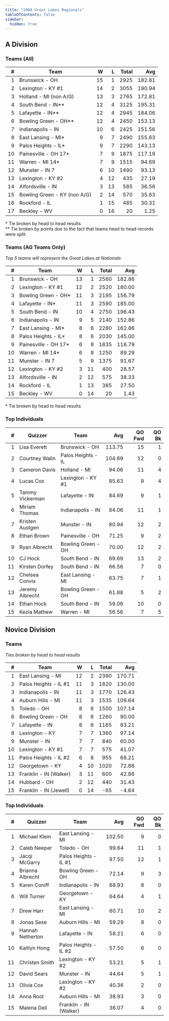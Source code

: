 ```yaml
---
title: "2008 Great Lakes Regionals"
tableOfContents: false
sidebar:
  hidden: true
---
```


## A Division

### Teams (All)

|    # | Team                         |    W |    L | Total |    Avg |
| ---: | ---------------------------- | ---: | ---: | ----: | -----: |
|    1 | Brunswick - OH               |   15 |    1 |  2925 | 182.81 |
|    2 | Lexington - KY #1            |   14 |    2 |  3055 | 190.94 |
|    3 | Holland - MI (non A/G)       |   13 |    3 |  2765 | 172.81 |
|    4 | South Bend - IN**            |   12 |    4 |  3125 | 195.31 |
|    5 | Lafayette - IN**             |   12 |    4 |  2945 | 184.06 |
|    6 | Bowling Green - OH**         |   12 |    4 |  2450 | 153.13 |
|    7 | Indianapolis - IN            |   10 |    6 |  2425 | 151.56 |
|    8 | East Lansing - MI*           |    9 |    7 |  2490 | 155.63 |
|    9 | Palos Heights - IL*          |    9 |    7 |  2290 | 143.13 |
|   10 | Painesville - OH 17*         |    7 |    9 |  1875 | 117.19 |
|   11 | Warren - MI 14*              |    7 |    9 |  1515 |  94.69 |
|   12 | Munster - IN 7               |    6 |   10 |  1490 |  93.13 |
|   13 | Lexington - KY #2            |    4 |   12 |   435 |  27.19 |
|   14 | Alfordsville - IN            |    3 |   13 |   585 |  36.56 |
|   15 | Bowling Green - KY (non A/G) |    2 |   14 |   570 |  35.63 |
|   16 | Rockford - IL                |    1 |   15 |   485 |  30.31 |
|   17 | Beckley - WV                 |    0 |   16 |    20 |   1.25 |

\* Tie broken by head to head results\
\*\* Tie broken by points due to the fact that teams head to head records were split.

### Teams (AG Teams Only)

*Top 5 teams will represent the Great Lakes at Nationals*

|    # | Team                 |    W |    L | Total |    Avg |
| ---: | -------------------- | ---: | ---: | ----: | -----: |
|    1 | Brunswick - OH       |   13 |    1 |  2560 | 182.86 |
|    2 | Lexington - KY #1    |   12 |    2 |  2520 | 180.00 |
|    3 | Bowling Green - OH*  |   11 |    3 |  2195 | 156.79 |
|    4 | Lafayette - IN*      |   11 |    3 |  2590 | 185.00 |
|    5 | South Bend - IN      |   10 |    4 |  2750 | 196.43 |
|    6 | Indianapolis - IN    |    9 |    5 |  2140 | 152.86 |
|    7 | East Lansing - MI*   |    8 |    6 |  2280 | 162.86 |
|    8 | Palos Heights - IL*  |    8 |    6 |  2030 | 145.00 |
|    9 | Painesville - OH 17* |    6 |    8 |  1635 | 116.79 |
|   10 | Warren - MI 14*      |    6 |    8 |  1250 |  89.29 |
|   11 | Munster - IN 7       |    5 |    9 |  1375 |  91.67 |
|   12 | Lexington - KY #2    |    3 |   11 |   400 |  28.57 |
|   13 | Alfordsville - IN    |    2 |   12 |   575 |  38.33 |
|   14 | Rockford - IL        |    1 |   13 |   385 |  27.50 |
|   15 | Beckley - WV         |    0 |   14 |    20 |   1.43 |

\* Tie broken by head to head results

### Top Individuals

|    # | Quizzer         | Team               |    Avg | QO Fwd | QO Bk |
| ---: | --------------- | ------------------ | -----: | -----: | ----: |
|    1 | Lisa Everett    | Brunswick - OH     | 113.75 |     15 |     1 |
|    2 | Courtney Walin  | Palos Heights - IL | 104.69 |     12 |     0 |
|    3 | Cameron Davis   | Holland - MI       |  94.06 |     11 |     4 |
|    4 | Lucas Cox       | Lexington - KY #1  |  85.63 |      9 |     4 |
|    5 | Tammy Vickerman | Lafayette - IN     |  84.69 |      9 |     1 |
|    6 | Miriam Thomas   | Indianapolis - IN  |  84.06 |     11 |     1 |
|    7 | Kristen Austgen | Munster - IN       |  80.94 |     12 |     2 |
|    8 | Ethan Brown     | Painesville - OH   |  71.25 |      9 |     2 |
|    9 | Ryan Albrecht   | Bowling Green - OH |  70.00 |     12 |     2 |
|   10 | CJ Hock         | South Bend - IN    |  69.69 |     13 |     2 |
|   11 | Kirsten Dorfey  | South Bend - IN    |  66.56 |      7 |     0 |
|   12 | Chelsea Convis  | East Lansing - MI  |  63.75 |      7 |     1 |
|   13 | Jeremy Albrecht | Bowling Green - OH |  61.88 |      5 |     2 |
|   14 | Ethan Hock      | South Bend - IN    |  59.06 |     10 |     0 |
|   15 | Kezia Mathew    | Warren - MI        |  56.56 |      7 |     5 |

## Novice Division

### Teams

*Ties broken by head to head results*

|    # | Team                   |    W |    L | Total |    Avg |
| ---: | ---------------------- | ---: | ---: | ----: | -----: |
|    1 | East Lansing - MI      |   12 |    2 |  2390 | 170.71 |
|    2 | Palos Heights - IL #1  |   11 |    3 |  1820 | 130.00 |
|    3 | Indianapolis - IN      |   11 |    3 |  1770 | 126.43 |
|    4 | Auburn Hills - MI      |   11 |    3 |  1535 | 109.64 |
|    5 | Toledo - OH            |    8 |    6 |  1500 | 107.14 |
|    6 | Bowling Green - OH     |    8 |    6 |  1260 |  90.00 |
|    7 | Lafayette - IN         |    8 |    6 |  1165 |  83.21 |
|    8 | Lexington - KY         |    7 |    7 |  1360 |  97.14 |
|    9 | Munster - IN           |    7 |    7 |   840 |  60.00 |
|   10 | Lexington - KY #1      |    7 |    7 |   575 |  41.07 |
|   11 | Palos Heights - IL #2  |    6 |    8 |   955 |  68.21 |
|   12 | Georgetown - KY        |    4 |   10 |  1020 |  72.86 |
|   13 | Franklin - IN (Walker) |    3 |   11 |   600 |  42.86 |
|   14 | Hubbard - OH           |    2 |   12 |   440 |  31.43 |
|   15 | Franklin - IN (Jewell) |    0 |   14 |   -65 |  -4.64 |

### Top Individuals

|    # | Quizzer          | Team                   |    Avg | QO Fwd | QO Bk |
| ---: | ---------------- | ---------------------- | -----: | -----: | ----: |
|    1 | Michael Klein    | East Lansing - MI      | 102.50 |      9 |     0 |
|    2 | Caleb Neeper     | Toledo - OH            |  99.64 |     11 |     1 |
|    3 | Jacqi McGarry    | Palos Heights - IL #1  |  97.50 |     12 |     1 |
|    4 | Brianna Albrecht | Bowling Green - OH     |  72.14 |      9 |     3 |
|    5 | Karen Coniff     | Indianapolis - IN      |  68.93 |      8 |     0 |
|    6 | Will Turner      | Georgetown - KY        |  64.64 |      4 |     1 |
|    7 | Drew Harr        | East Lansing - MI      |  60.71 |     10 |     2 |
|    8 | Jonas Sese       | Auburn Hills - MI      |  59.29 |      8 |     0 |
|    9 | Hannah Netherton | Lafayette - IN         |  58.21 |      6 |     0 |
|   10 | Kaitlyn Hong     | Palos Heights - IL #2  |  57.50 |      6 |     0 |
|   11 | Christen Smith   | Lexington - KY #2      |  53.21 |      5 |     1 |
|   12 | David Sears      | Munster - IN           |  44.64 |      5 |     1 |
|   13 | Olivia Cox       | Lexington - KY #2      |  40.36 |      2 |     0 |
|   14 | Anna Root        | Auburn Hills - MI      |  38.93 |      3 |     0 |
|   15 | Malena Dell      | Franklin - IN (Walker) |  36.07 |      4 |     0 |

